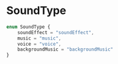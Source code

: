 # SoundType

```ts
enum SoundType {
    soundEffect = "soundEffect",
    music = "music",
    voice = "voice",
    backgroundMusic = "backgroundMusic"
}
```
